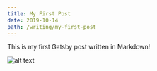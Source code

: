 ```yaml
---
title: My First Post
date: 2019-10-14
path: /writing/my-first-post
---
```


This is my first Gatsby post written in Markdown!

![alt text](/writing/my-first-post/alex-azabache-UeX_qw9lnzc-unsplash.jpg)
